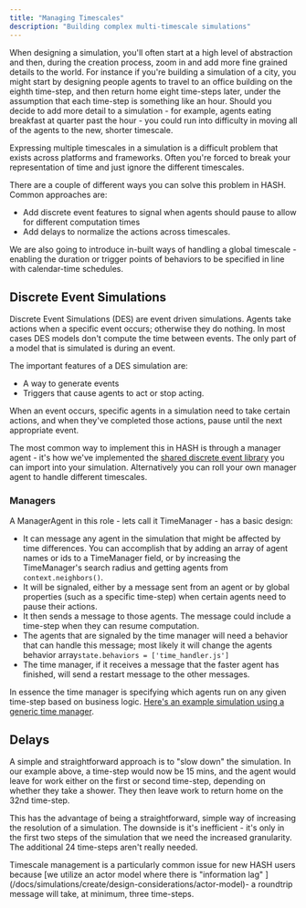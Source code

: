 ```yaml
---
title: "Managing Timescales"
description: "Building complex multi-timescale simulations"
---
```


When designing a simulation, you'll often start at a high level of abstraction and then, during the creation process, zoom in and add more fine grained details to the world. For instance if you're building a simulation of a city, you might start by designing people agents to travel to an office building on the eighth time-step, and then return home eight time-steps later, under the assumption that each time-step is something like an hour. Should you decide to add more detail to a simulation - for example, agents eating breakfast at quarter past the hour - you could run into difficulty in moving all of the agents to the new, shorter timescale.

Expressing multiple timescales in a simulation is a difficult problem that exists across platforms and frameworks. Often you're forced to break your representation of time and just ignore the different timescales.

There are a couple of different ways you can solve this problem in HASH. Common approaches are:

- Add discrete event features to signal when agents should pause to allow for different computation times
- Add delays to normalize the actions across timescales.

<Hint style="info">
  We are also going to introduce in-built ways of handling a global timescale -
  enabling the duration or trigger points of behaviors to be specified in line
  with calendar-time schedules.
</Hint>

## Discrete Event Simulations

Discrete Event Simulations \(DES\) are event driven simulations. Agents take actions when a specific event occurs; otherwise they do nothing. In most cases DES models don't compute the time between events. The only part of a model that is simulated is during an event.

The important features of a DES simulation are:

- A way to generate events
- Triggers that cause agents to act or stop acting.

When an event occurs, specific agents in a simulation need to take certain actions, and when they've completed those actions, pause until the next appropriate event.

The most common way to implement this in HASH is through a manager agent - it's how we've implemented the [shared discrete event library](https://simulation.hash.ai/@hash/des) you can import into your simulation. Alternatively you can roll your own manager agent to handle different timescales.

### Managers

A ManagerAgent in this role - lets call it TimeManager - has a basic design:

- It can message any agent in the simulation that might be affected by time differences. You can accomplish that by adding an array of agent names or ids to a TimeManager field, or by increasing the TimeManager's search radius and getting agents from `context.neighbors()`.
- It will be signaled, either by a message sent from an agent or by global properties \(such as a specific time-step\) when certain agents need to pause their actions.
- It then sends a message to those agents. The message could include a time-step when they can resume computation.
- The agents that are signaled by the time manager will need a behavior that can handle this message; most likely it will change the agents behavior array`state.behaviors = ['time_handler.js']`
- The time manager, if it receives a message that the faster agent has finished, will send a restart message to the other messages.

In essence the time manager is specifying which agents run on any given time-step based on business logic. [Here's an example simulation using a generic time manager](https://simulation.hash.ai/@hash/time-management).

## Delays

A simple and straightforward approach is to "slow down" the simulation. In our example above, a time-step would now be 15 mins, and the agent would leave for work either on the first or second time-step, depending on whether they take a shower. They then leave work to return home on the 32nd time-step.

This has the advantage of being a straightforward, simple way of increasing the resolution of a simulation. The downside is it's inefficient - it's only in the first two steps of the simulation that we need the increased granularity. The additional 24 time-steps aren't really needed.

<Hint style="warning">
  Timescale management is a particularly common issue for new HASH users because
  [we utilize an actor model where there is "information lag"
  ](/docs/simulations/create/design-considerations/actor-model)- a roundtrip
  message will take, at minimum, three time-steps.
</Hint>
